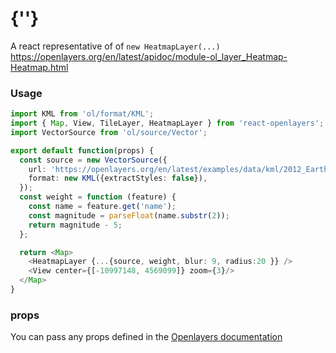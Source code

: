  
<Meta of={HeatmapLayerStories} />
 
# {'<HeatmapLayer />'}
 
A react representative of of `new HeatmapLayer(...)`  
https://openlayers.org/en/latest/apidoc/module-ol_layer_Heatmap-Heatmap.html
<Story of={HeatmapLayerStories.Primary} />

### Usage
```typescript
import KML from 'ol/format/KML';
import { Map, View, TileLayer, HeatmapLayer } from 'react-openlayers';
import VectorSource from 'ol/source/Vector';

export default function(props) {
  const source = new VectorSource({
    url: 'https://openlayers.org/en/latest/examples/data/kml/2012_Earthquakes_Mag5.kml',
    format: new KML({extractStyles: false}),
  });
  const weight = function (feature) {
    const name = feature.get('name');
    const magnitude = parseFloat(name.substr(2));
    return magnitude - 5;
  };

  return <Map>
    <HeatmapLayer {...{source, weight, blur: 9, radius:20 }} />
    <View center={[-10997148, 4569099]} zoom={3}/>
  </Map>
}
```

### props

You can pass any props defined in the 
[Openlayers documentation](https://openlayers.org/en/latest/apidoc/module-ol_layer_Heatmap-Heatmap.html)